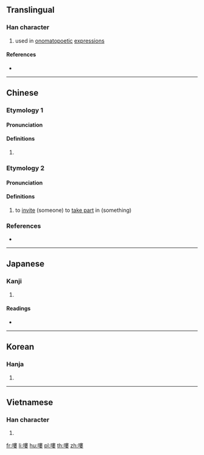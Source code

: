 {{character info/new}}
{{also|喽}}
==Translingual==

===Han character===
{{Han char|rn=30|rad=口|as=11|sn=14|four=65044|canj=RLLV|ids=⿰口婁}}

# used in [[onomatopoetic]] [[expression]]s

====References====
* {{Han ref|kx=0205.140|dkj=04183|dj=0428.080|hdz=10676.060|uh=560D|ud=22029|bh=B9C6|bd=47558}}

----

==Chinese==

===Etymology 1===
{{zh-forms|s=喽}}

====Pronunciation====
{{zh-pron
|m=lóu,lou
|c=lau1,lau4
|h=pfs=
|md=
|mn=lo͘
|w=
|mc=y
|oc=y
|cat=
}}

====Definitions====
{{zh-hanzi}}

# {{rfdef|zh}}

===Etymology 2===
{{zh-forms|s=喽}}

====Pronunciation====
{{zh-pron
|c=lau3
|cat=v
}}

====Definitions====
{{zh-hanzi}}

# {{lb|zh|Cantonese}} to [[invite]] (someone) to [[take part]] in (something)
#: {{zh-x|嘍{lau3} 幾個 朋友 去 出街|'''invite''' a couple of friends out for a minor excursion|C}}

===References===
* {{R:twedu|A00669}}

----

==Japanese==

===Kanji===
{{ja-kanji|grade=|rs=口11}}

# {{defn|lang=ja|sort=口11}}

====Readings====
* {{ja-readings|on=[[ろう]] (rō), [[る]] (ru)|kun=[[うるさいさあま]] (urusaisaama), [[みだれる]] (midareru)}}

----

==Korean==

===Hanja===
{{ko-hanja|hangeul=루|rv=ru|mr=ru}}

# {{defn|lang=ko|sort=口11}}

----

==Vietnamese==

===Han character===
{{vi-hantu|[[lâu]], [[làu]]|rs=口11}}

# {{defn|lang=vi}}

[[fr:嘍]]
[[li:嘍]]
[[hu:嘍]]
[[pl:嘍]]
[[th:嘍]]
[[zh:嘍]]